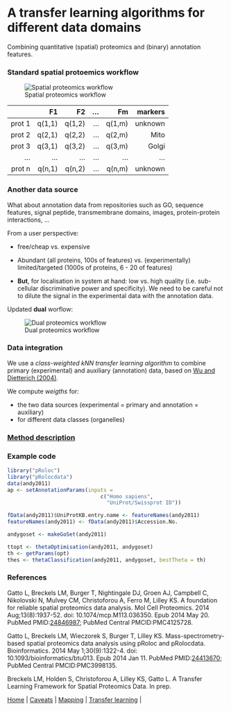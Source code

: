 # A transfer learning algorithms for different data domains

Combining quantitative (spatial) proteomics and (binary) annotation
features.

### Standard spatial protoemics workflow

![Spatial proteomics workflow](./figure/workflow_primary.png)


|        | F1   | F2   | ...  | Fm   |  markers   |
|-------:|-----:|-----:|-----:|-----:|-----------:|
| prot 1 |q(1,1)|q(1,2)| ...  |q(1,m)| unknown    |
| prot 2 |q(2,1)|q(2,2)| ...  |q(2,m)| Mito       |
| prot 3 |q(3,1)|q(3,2)| ...  |q(3,m)| Golgi      |
| ...    | ...  | ...  | ...  | ...  | ...        |
| prot n |q(n,1)|q(n,2)| ...  |q(n,m)| unknown    |


### Another data source

What about annotation data from repositories such as GO, sequence
features, signal peptide, transmembrane domains, images,
protein-protein interactions, ...

From a user perspective:

- free/cheap vs. expensive

- Abundant (all proteins, 100s of features) vs. (experimentally)
  limited/targeted (1000s of proteins, 6 - 20 of features)

- **But**, for localisation in system at hand: low vs. high quality
  (i.e. sub-cellular discriminative power and specificity). We need to
  be careful not to dilute the signal in the experimental data with
  the annotation data.

Updated **dual** worflow:

![Dual proteomics workflow](./figure/workflow.png)

### Data integration

We use a *class-weighted kNN transfer learning algorithm* to combine
primary (experimental) and auxiliary (annotation) data, based on
[Wu and Dietterich (2004)](http://citeseer.ist.psu.edu/viewdoc/summary?doi=10.1.1.94.594).

We compute *weigths* for:

- the two data sources (experimental = primary and annotation =
  auxiliary)
- for different data classes (organelles)

### [Method description](https://github.com/ComputationalProteomicsUnit/Intro-Integ-Omics-Prot/blob/master/thetatut.pdf?raw=true)

### Example code

```r
library("pRoloc")
library("pRolocdata")
data(andy2011)
ap <- setAnnotationParams(inputs =
                              c("Homo sapiens",
                                "UniProt/Swissprot ID"))

fData(andy2011)$UniProtKB.entry.name <- featureNames(andy2011)
featureNames(andy2011) <- fData(andy2011)$Accession.No.

andygoset <- makeGoSet(andy2011)

ttopt <- thetaOptimisation(andy2011, andygoset)
th <- getParams(opt)
thes <- thetaClassification(andy2011, andygoset, bestTheta = th)
```

### References

Gatto L, Breckels LM, Burger T, Nightingale DJ, Groen AJ, Campbell C,
Nikolovski N, Mulvey CM, Christoforou A, Ferro M, Lilley KS. A
foundation for reliable spatial proteomics data analysis. Mol Cell
Proteomics. 2014 Aug;13(8):1937-52. doi: 10.1074/mcp.M113.036350. Epub
2014 May 20. PubMed
PMID:[24846987](http://www.ncbi.nlm.nih.gov/pubmed/24846987); PubMed
Central PMCID:PMC4125728.


Gatto L, Breckels LM, Wieczorek S, Burger T, Lilley KS.
Mass-spectrometry-based spatial proteomics data analysis using pRoloc
and pRolocdata. Bioinformatics. 2014 May 1;30(9):1322-4. doi:
10.1093/bioinformatics/btu013. Epub 2014 Jan 11. PubMed
PMID:[24413670](http://www.ncbi.nlm.nih.gov/pubmed/24413670); PubMed
Central PMCID:PMC3998135.


Breckels LM, Holden S, Christoforou A, Lilley KS, Gatto L. A Transfer
Learning Framework for Spatial Proteomics Data. In prep.


| [Home](./README.md) | [Caveats](./Caveats.md) | [Mapping](./mapping.md) | [Transfer learning](./transfer-learning.md) |
